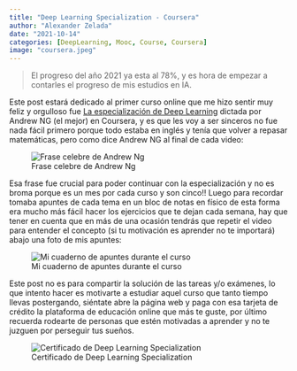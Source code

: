 ```yaml
---
title: "Deep Learning Specialization - Coursera"
author: "Alexander Zelada"
date: "2021-10-14"
categories: [DeepLearning, Mooc, Course, Coursera]
image: "coursera.jpeg"
---
```


> El progreso del año 2021 ya esta al 78%, y es hora de empezar a contarles el progreso de mis estudios en IA. 

Este post estará dedicado al primer curso online que me hizo sentir muy feliz y orgulloso fue [La especialización de Deep Learning](https://www.deeplearning.ai/program/deep-learning-specialization/) dictada por Andrew NG (el mejor) en Coursera, y es que les voy a ser sinceros no fue nada fácil primero porque todo estaba en inglés y tenía que volver a repasar matemáticas, pero como dice Andrew NG al final de cada video:

![Frase celebre de Andrew Ng](andrewngunderstand.jpeg)

Esa frase fue crucial para poder continuar con la especialización y no es broma porque es un mes por cada curso y son cinco!! Luego para recordar tomaba apuntes de cada tema en un bloc de notas en físico de esta forma era mucho más fácil hacer los ejercicios que te dejan cada semana, hay que tener en cuenta que en más de una ocasión tendrás que repetir el video para entender el concepto (si tu motivación es aprender no te importará) abajo una foto de mis apuntes:

![Mi cuaderno de apuntes durante el curso](notebook.png)

Este post no es para compartir la solución de las tareas y/o exámenes, lo que intento hacer es motivarte a estudiar aquel curso que tanto tiempo llevas postergando, siéntate abre la página web y paga con esa tarjeta de crédito la plataforma de educación online que más te guste, por último recuerda rodearte de personas que estén motivadas a aprender y no te juzguen por perseguir tus sueños.

![Certificado de Deep Learning Specialization](courseraDeepLearningSpecialization.png)